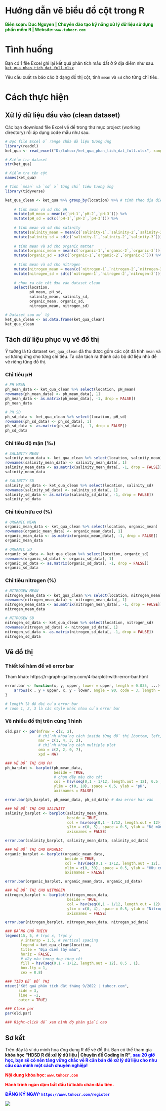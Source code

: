 Hướng dẫn vẽ biểu đồ cột trong R
===============================================

<span style="color: green">**Biên soạn: Duc Nguyen | Chuyên đào tạo kỹ năng xử lý dữ liệu sử dụng phần mềm R | Website: `www.tuhocr.com`**</span> 

# Tình huống
Bạn có 1 file Excel ghi lại kết quả phân tích mẫu đất ở 9 địa điểm như sau. 
[`ket_qua_phan_tich_dat_full.xlsx`](https://docs.google.com/spreadsheets/d/12boxVzW9FeV7LwOcneohAbPtMgS1bVjq/edit?usp=sharing&ouid=113565220557131356148&rtpof=true&sd=true)

Yêu cầu xuất ra báo cáo ở dạng đồ thị cột, tính `mean` và `sd` cho từng chỉ tiêu.

# Cách thực hiện

## Xử lý dữ liệu đầu vào (clean dataset)
Các bạn download file Excel về để trong thư mục project (working directory) rồi áp dụng code mẫu như sau.

```r
# Đọc file Excel ở range chứa dữ liệu tương ứng
library(readxl)
ket_qua <- read_excel("D:/tuhocr/ket_qua_phan_tich_dat_full.xlsx", range = "B6:O15")

# Kiểm tra dataset
str(ket_qua)

# Kiểm tra tên cột
names(ket_qua)

# Tính `mean` và `sd` ở từng chỉ tiêu tương ứng
library(tidyverse)

ket_qua_clean <- ket_qua %>% group_by(location) %>% # tính theo địa điểm
    
    # tính mean và sd cho pH
    mutate(pH_mean = mean(c(`pH-1`,`pH-2`,`pH-3`))) %>% 
    mutate(pH_sd = sd(c(`pH-1`,`pH-2`,`pH-3`))) %>%
    
    # tính mean và sd cho salinity
    mutate(salinity_mean = mean(c(`salinity-1`,`salinity-2`,`salinity-3`))) %>%
    mutate(salinity_sd = sd(c(`salinity-1`,`salinity-2`,`salinity-3`))) %>%
    
    # tính mean và sd cho organic matter
    mutate(organic_mean = mean(c(`organic-1`,`organic-2`,`organic-3`))) %>%
    mutate(organic_sd = sd(c(`organic-1`,`organic-2`,`organic-3`))) %>%
    
    # tính mean và sd cho nitrogen
    mutate(nitrogen_mean = mean(c(`nitrogen-1`,`nitrogen-2`,`nitrogen-3`))) %>%
    mutate(nitrogen_sd = sd(c(`nitrogen-1`,`nitrogen-2`,`nitrogen-3`))) %>%
    
    # chọn ra các cột đưa vào dataset clean
    select(location,
           pH_mean, pH_sd,
           salinity_mean, salinity_sd,
           organic_mean, organic_sd,
           nitrogen_mean, nitrogen_sd)

# Dataset sau xử lý
ket_qua_clean <- as.data.frame(ket_qua_clean)
ket_qua_clean 

```

## Tách dữ liệu phục vụ vẽ đồ thị

Ý tưởng là từ dataset `ket_qua_clean` đã thu được gồm các cột đã tính `mean` và `sd` tương ứng cho từng chỉ tiêu. Ta cần tách ra thành các bộ dữ liệu nhỏ để vẽ riêng từng đồ thị.

### Chỉ tiêu pH

```r

# PH MEAN
ph_mean_data <- ket_qua_clean %>% select(location, pH_mean) 
rownames(ph_mean_data) <- ph_mean_data[, 1]
ph_mean_data <- as.matrix(ph_mean_data[, -1, drop = FALSE])
ph_mean_data 

# PH SD
ph_sd_data <- ket_qua_clean %>% select(location, pH_sd) 
rownames(ph_sd_data) <- ph_sd_data[, 1]
ph_sd_data <- as.matrix(ph_sd_data[, -1, drop = FALSE])
ph_sd_data

```

### Chỉ tiêu độ mặn (‰)

```r

# SALINITY MEAN
salinity_mean_data <- ket_qua_clean %>% select(location, salinity_mean) 
rownames(salinity_mean_data) <- salinity_mean_data[, 1]
salinity_mean_data <- as.matrix(salinity_mean_data[, -1, drop = FALSE])
salinity_mean_data 

# SALINITY SD
salinity_sd_data <- ket_qua_clean %>% select(location, salinity_sd) 
rownames(salinity_sd_data) <- salinity_sd_data[, 1]
salinity_sd_data <- as.matrix(salinity_sd_data[, -1, drop = FALSE])
salinity_sd_data

```

### Chỉ tiêu hữu cơ (%)

```r

# ORGANIC MEAN
organic_mean_data <- ket_qua_clean %>% select(location, organic_mean) 
rownames(organic_mean_data) <- organic_mean_data[, 1]
organic_mean_data <- as.matrix(organic_mean_data[, -1, drop = FALSE])
organic_mean_data

# ORGANIC SD
organic_sd_data <- ket_qua_clean %>% select(location, organic_sd) 
rownames(organic_sd_data) <- organic_sd_data[, 1]
organic_sd_data <- as.matrix(organic_sd_data[, -1, drop = FALSE])
organic_sd_data

```

### Chỉ tiêu nitrogen (%)

```r

# NITROGEN MEAN
nitrogen_mean_data <- ket_qua_clean %>% select(location, nitrogen_mean) 
rownames(nitrogen_mean_data) <- nitrogen_mean_data[, 1]
nitrogen_mean_data <- as.matrix(nitrogen_mean_data[, -1, drop = FALSE])
nitrogen_mean_data

# NITROGEN SD
nitrogen_sd_data <- ket_qua_clean %>% select(location, nitrogen_sd) 
rownames(nitrogen_sd_data) <- nitrogen_sd_data[, 1]
nitrogen_sd_data <- as.matrix(nitrogen_sd_data[, -1, drop = FALSE])
nitrogen_sd_data

```


## Vẽ đồ thị

### Thiết kế hàm để vẽ error bar
Tham khảo: https://r-graph-gallery.com/4-barplot-with-error-bar.html

```r

error.bar <- function(x, y, upper, lower = upper, length = 0.035, ...) {
    arrows(x , y + upper, x, y - lower, angle = 90, code = 3, length = length, ...)
}

# length là độ dài của error bar
# code 1, 2, 3 là các style khác nhau của error bar

```

### Vẽ nhiều đồ thị trên cùng 1 hình

```r

old.par <- par(mfrow = c(2, 2),
               # chỉnh khoảng cách inside từng đồ thị [bottom, left, top, right]
               mar = c(1, 4, 3, 2), 
               # chỉnh khoảng cách multiple plot
               oma = c(2, 2, 0, 7),
               xpd = NA)

### VẼ ĐỒ THỊ CHO PH
ph_barplot <- barplot(ph_mean_data, 
                      beside = TRUE,
                      # chọn dãy màu cho cột
                      col = hsv(seq(0,1 - 1/12, length.out = 12), 0.5 , 1), 
                      ylim = c(0, 10), space = 0.5, ylab = "pH", 
                      axisnames = FALSE)

error.bar(ph_barplot, ph_mean_data, ph_sd_data) # đưa error bar vào

### VẼ ĐỒ THỊ CHO SALINITY
salinity_barplot <- barplot(salinity_mean_data, 
                            beside = TRUE,
                            col = hsv(seq(0,1 - 1/12, length.out = 12), 0.5 , 1),
                            ylim = c(0, 5), space = 0.5, ylab = "Độ mặn (‰)", 
                            axisnames = FALSE)

error.bar(salinity_barplot, salinity_mean_data, salinity_sd_data)

### VẼ ĐỒ THỊ CHO ORGANIC
organic_barplot <- barplot(organic_mean_data, 
                           beside = TRUE,
                           col = hsv(seq(0,1 - 1/12, length.out = 12), 0.5 , 1),
                           ylim = c(0, 30), space = 0.5, ylab = "Hữu cơ (%)", 
                           axisnames = FALSE)

error.bar(organic_barplot, organic_mean_data, organic_sd_data)

### VẼ ĐỒ THỊ CHO NITROGEN
nitrogen_barplot <- barplot(nitrogen_mean_data, 
                            beside = TRUE,
                            col = hsv(seq(0,1 - 1/12, length.out = 12), 0.5 , 1),
                            ylim = c(0, 4), space = 0.5, ylab = "Nitrogen (%)", 
                            axisnames = FALSE)

error.bar(nitrogen_barplot, nitrogen_mean_data, nitrogen_sd_data)

### BẢNG CHÚ THÍCH
legend(15, 5, # trục x, trục y
       y.intersp = 1.5, # vertical spacing
       legend = ket_qua_clean$location,
       title = "Địa điểm lấy mẫu",
       horiz = FALSE,
       # dãy màu tương ứng từng cột
       fill = hsv(seq(0,1 - 1/12, length.out = 12), 0.5 , 1),
       box.lty = 1,
       cex = 0.8)

### TIÊU ĐỀ ĐỒ THỊ
mtext("Kết quả phân tích đất tháng 9/2022 | tuhocr.com",
      side = 3,
      line = -2,
      outer = TRUE)

### Close par
par(old.par)

### Right-click để xem hình độ phân giải cao

```

## Sơ kết

Trên đây là ví dụ minh họa ứng dụng R để vẽ đồ thị. Bạn có thể tham gia **khóa học "HDSD R để xử lý dữ liệu | Chuyên đề Coding in R"**<span style="color: blue">, **sau 20 giờ học, bạn sẽ có nền tảng vững chắc về R căn bản để xử lý dữ liệu cho nhu cầu của mình một cách chuyên nghiệp!**

<span style="color: red">**Nội dung khóa học: `www.tuhocr.com` **</span>

<span style="color: red">**Hành trình ngàn dặm bắt đầu từ bước chân đầu tiên.**</span>

<span style="color: blue">**ĐĂNG KÝ NGAY: `https://www.tuhocr.com/register`**</span>

![](D:/tuhocr/tuhocr.png)















